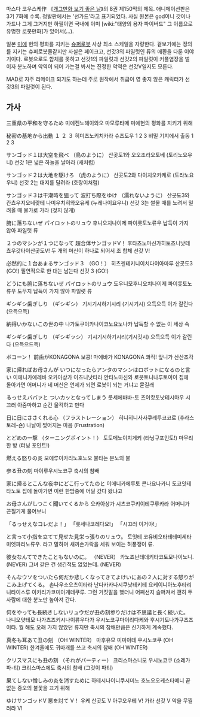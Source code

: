 {{{#!html
<iframe width="420" height="315" src="http://www.youtube.com/embed/Wn-n4ISgdKM" frameborder="0" allowfullscreen></iframe>
}}}


마스다 코우스케作 《[[개그만화 보기 좋은 날]]》의 8권 제150막의 제목. 애니메이션판은 3기 7화에 수록. 정발판에서는 '선가드'라고 표기되었다. 사실 원본은 god이니 갓이나 가드나 그게 그거지만 하필이면 국내에 이미 [wiki:"태양의 용자 파이버드" 그 이름으로 유명한 로봇만화]가 있어서(...).

일본 [[미에]] 현의 평화를 지키는 [[슈퍼로봇]] 사상 최소 스케일을 자랑한다. 겉보기에는 정의를 지키는 슈퍼로봇물같지만 사실은 페이크고, 선갓3의 파일럿인 류의 애환을 다룬 이야기이다. 로봇으로도 합체를 못하고 선갓1의 파일럿과 선갓2의 파일럿이 커플염장을 벌이자 분노하며 악역이 되어 가는걸 봐서는 진정한 악역은 선갓V일지도 모른다.

MAD로 자주 리메이크 되기도 하는데 주로 원작에서 취급이 영 좋지 않은 캐릭터가 선갓3의 파일럿이 된다.

== 가사 ==

三重県の平和を守るため
미에켄노헤이와오 마모루타메
미에현의 평화를 지키기 위해

秘密の基地から出動 １ ２ ３
히미츠노키치카라 슈츠도우 1 2 3
비밀 기지에서 출동 1 2 3

サンゴッド１は大空を飛べ （鳥のように）
산곳도1와 오오조라오토베 (토리노요우니)
선갓 1은 넓은 하늘을 날아라 (새처럼)

サンゴッド２は大地を駆けろ （虎のように）
산곳도2와 다이치오카케로 (토라노요우니)
선갓 2는 대지를 달려라 (호랑이처럼)

サンゴッド３は干潮時を狙って 波打ち際をゆけ （濡れないように）
산곳도3와 칸쵸우지오네랏테 나미우치히와오유케 (누레나이요우니)
선갓 3는 썰물 때를 노려서 밀려올 때 물가로 가라 (젖지 않게)

腑に落ちないぜ パイロットのリュウ
후니오치나이제 파이롯토노류우
납득이 가지 않아 파일럿 류

２つのマシンが１つになって 超合体サンゴッドV！
후타츠노마신가히토츠니낫테 쵸우갓타이산곳도V!
두 개의 머신이 하나로 되어서 초 합체 선갓 V!

必然的に１台あまるサンゴッド３ （GO！）
히츠젠테키니이치다이아마루 산곳도3 (GO!)
필연적으로 한 대는 남는다 선갓 3 (GO!)

どうにも腑に落ちないぜ パイロットのリュウ
도우니모후니오치나이제 파이롯토노류우
도무지 납득이 가지 않아 파일럿 류

ギシギシ歯ぎしり （ギシギシ）
기시기시하기시리 (기시기시)
으득으득 이가 갈린다 (으득으득)

納得いかないこの世の中
나가토쿠이카나이코노요노나카
납득할 수 없는 이 세상 속

ギシギシ歯ぎしり （ギシギッシ）
기시기시하기시리(기시깃시)
으득으득 이가 갈린다 (으득으드득)

ボコーン！ 前歯がKONAGONA
보콩! 마에바가 KONAGONA
콰직! 앞니가 산산조각

家に帰ればお母さんが いつになったらアンタのマシンはロボットになるのと言い
이에니카에레바 오카아상가 이츠니낫타라 안타노마신와 로봇토니나루토이이
집에 돌아가면 어머니가 네 머신은 언제가 되면 로봇이 되는 거냐고 묻길래
 
るっせえババァと ついカッとなってしまう
룻세에바바-토 츠이캇토낫테시마우
시끄러 아줌마하고 순간 울컥하고 만다

日に日にささくれる心 （フラストレーション）
히니히니사사쿠레루코코로 (후라스토레-숀)
나날이 찢어지는 마음 (Frustration)

とどめの一撃 （ターニングポイント！）
토토메노이치게키 (타닝구포인토!)
마무리 한 방 (터닝 포인트!)

燃える怒りの炎
모에루이카리노호노오
불타는 분노의 불

参る丑の刻
마이루우시노코쿠
축시의 참배

家に帰るとこんな夜中にどこ行ってたのと
이에니카에루토 콘나요나카니 도코잇테타노토
집에 돌아가면 이런 한밤중에 어딜 갔다 왔냐고

お母さんがしつこく聞いてくるから
오카아상가 시츠코쿠키이테쿠루카라
어머니가 끈질기게 물어보니

「るっせえなコレだよ！」
「룻세나코레다요!」
「시끄러 이거야!」

と言って小指を立てて見せた見栄っ張りのリュウ。
토잇테 코유비오타테테미세타 미엣파리노류우.
라고 말하며 새끼손가락을 세워 보이는 허풍쟁이 류.

彼女なんてできたこともないのに。 （NEVER）
카노죠난테데키타코토모나이노니. (NEVER)
그녀 같은 건 생긴적도 없었는데. (NEVER)

そんなウソをついたら何だか悲しくなってきてよけいにあの２人に対する怒りがこみ上げてくる。
손나우소오츠이타라 난다카카나시쿠낫테키테 요케이니아노후타리니타이스루 이카리가코미아게테쿠루.
그런 거짓말을 했더니 어째선지 슬퍼져서 괜히 두 사람에 대한 분노만 높아져 간다.

何をやっても長続きしないリュウだが丑の刻参りだけは不思議と長く続いた。
나니오얏테모 나가츠즈키시나이류우다가 우시노코쿠마이리다케와 후시기토나가쿠츠즈이타.
뭘 해도 오래 가지 않았던 류지만 축시의 참배만큼은 신기하게 계속했다.

真冬も耳あて丑の刻 （OH WINTER）
마후유모 미미아테 우시노코쿠 (OH WINTER)
한겨울에도 귀마개를 쓰고 축시의 참배 (OH WINTER)

クリスマスにも丑の刻 （それがパーティー）
크리스마스니모 우시노코쿠 (소레가 파-티)
크리스마스에도 축시의 참배 (그것이 파티) 

果てしない憎しみの炎を消すために
하테시나이니쿠시미노 호노오오케스타메니
끝없는 증오의 불꽃을 끄기 위해

ゆけサンゴッドV 悪を討て V！
유케 산곳도 V 아쿠오우테 V!
가라 선갓 V 악을 무찔러라 V!
